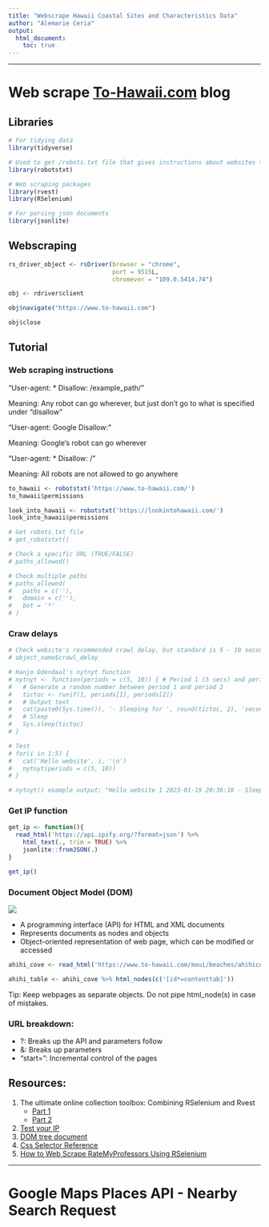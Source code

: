 ```yaml
---
title: "Webscrape Hawaii Coastal Sites and Characteristics Data"
author: "Alemarie Ceria"
output: 
  html_document:
    toc: true
---
```


<style type="text/css">

h1.title {
  font-size: 38px;
  color: Black;
  font-weight:bold;
  text-align: center;
}
h4.author { /* Header 4 - and the author and data headers use this too  */
    font-size: 18px;
  color: Black;
  text-align: center;
}
h4.date { /* Header 4 - and the author and data headers use this too  */
  font-size: 18px;
  color: Black;
  text-align: center;
}
</style>

***

# Web scrape [To-Hawaii.com](https://www.to-hawaii.com/maui/beaches/) blog

## Libraries

```r
# For tidying data
library(tidyverse)

# Used to get /robots.txt file that gives instructions about websites to web robots
library(robotstxt)

# Web scraping packages
library(rvest)
library(RSelenium)

# For parsing json documents
library(jsonlite)
```

## Webscraping

```r
rs_driver_object <- rsDriver(browser = "chrome",
                             port = 9515L,
                             chromever = "109.0.5414.74")

obj <- rdriver$client

obj$navigate("https://www.to-hawaii.com")

obj$close
```


## Tutorial

### Web scraping instructions

"User-agent: *
Disallow: /example_path/"

Meaning: Any robot can go wherever, but just don't go to what is specified under "disallow"

"User-agent: Google
Disallow:"

Meaning: Google's robot can go wherever

"User-agent: *
Disallow: /"

Meaning: All robots are not allowed to go anywhere

```r
to_hawaii <- robotstxt('https://www.to-hawaii.com/')
to_hawaii$permissions

look_into_hawaii <- robotstxt('https://lookintohawaii.com/')
look_into_hawaii$permissions

# Get robots.txt file
# get_robotstxt() 

# Check a specific URL (TRUE/FALSE)
# paths_allowed()

# Check multiple paths
# paths_allowed(
#   paths = c(''),
#   domain = c(''),
#   bot = '*'
# ) 
```

### Craw delays

```r
# Check website's recommended crawl delay, but standard is 5 - 10 seconds between calls
# object_name$crawl_delay

# Hanjo Odendaal's nytnyt function
# nytnyt <- function(periods = c(5, 10)) { # Period 1 (5 secs) and period 2 (10 secs)
#   # Generate a random number between period 1 and period 2
#   tictoc <- runif(1, periods[1], periods[2])
#   # Output text
#   cat(paste0(Sys.time()), '- Sleeping for ', round(tictoc, 2), 'seconds\n')
#   # Sleep
#   Sys.sleep(tictoc)
# }

# Test
# for(i in 1:5) {
#   cat('Hello website', i, '\n')
#   nytnyt(periods = c(5, 10))
# }

# nytnyt() example output: "Hello website 1 2023-01-19 20:36:18 - Sleeping for  9.77 seconds"
```

### Get IP function

```r
get_ip <- function(){
  read_html('https://api.ipify.org/?format=json') %>% 
    html_text(., trim = TRUE) %>% 
    jsonlite::fromJSON(.)
}

get_ip()
```

### Document Object Model (DOM)

![](G:/.shortcut-targets-by-id/1xsGdAg4Wshwmh3vEnWe-mxuOrR85IfQ4/Coastal ecosystem accounting/1c. Ecosystem use/hawaii_tcrum/visualizations/dom_example.png)

- A programming interface (API) for HTML and XML documents
- Represents documents as nodes and objects
- Object-oriented representation of web page, which can be modified or accessed

```r
ahihi_cove <- read_html('https://www.to-hawaii.com/maui/beaches/ahihicove.php')

ahihi_table <- ahihi_cove %>% html_nodes(c('[id*=contenttab]'))
```

Tip: Keep webpages as separate objects. Do not pipe html_node(s) in case of mistakes.

### URL breakdown:

- ?: Breaks up the API and parameters follow
- &: Breaks up parameters
- "start=": Incremental control of the pages

## Resources:

1. The ultimate online collection toolbox: Combining RSelenium and Rvest
     - [Part 1](https://www.youtube.com/watch?v=OxbvFiYxEzI) 
     - [Part 2](https://www.youtube.com/watch?v=JcIeWiljQG4)
2. [Test your IP](https://api.ipify.org/?format=json)
3. [DOM tree document](https://javascript.info/dom-nodes)
4. [Css Selector Reference](https://www.w3schools.com/cssref/css_selectors.php)
5. [How to Web Scrape RateMyProfessors Using RSelenium](https://www.youtube.com/watch?v=mWUOdV2nMOk)

***

# Google Maps Places API - Nearby Search Request